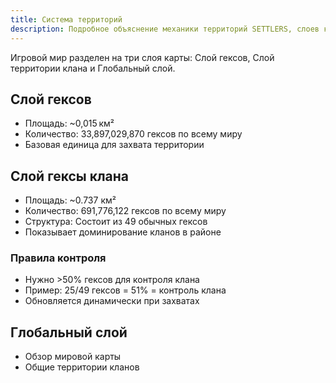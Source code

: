```yaml
---
title: Система территорий
description: Подробное объяснение механики территорий SETTLERS, слоев карты и правил контроля.
---
```



Игровой мир разделен на три слоя карты: Слой гексов, Слой территории клана и Глобальный слой.

## Слой гексов
- Площадь: ~0,015 км²
- Количество: 33,897,029,870 гексов по всему миру
- Базовая единица для захвата территории

## Слой гексы клана
- Площадь: ~0.737 км²
- Количество: 691,776,122 гексов по всему миру
- Структура: Состоит из 49 обычных гексов
- Показывает доминирование кланов в районе

### Правила контроля
- Нужно >50% гексов для контроля клана
- Пример: 25/49 гексов = 51% = контроль клана
- Обновляется динамически при захватах


## Глобальный слой
- Обзор мировой карты
- Общие территории кланов <Badge text="TBI" />